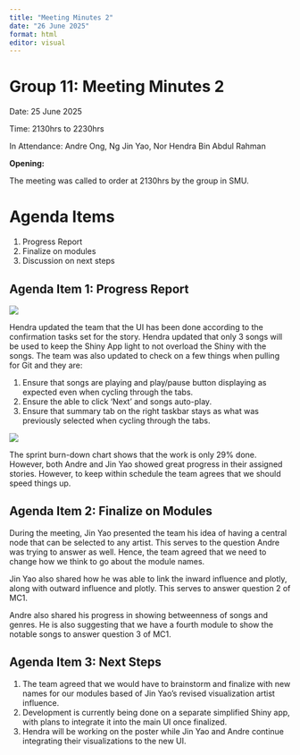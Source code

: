 ```yaml
---
title: "Meeting Minutes 2"
date: "26 June 2025"
format: html
editor: visual
---
```


# Group 11: Meeting Minutes 2

Date: 25 June 2025

Time: 2130hrs to 2230hrs

In Attendance: Andre Ong, Ng Jin Yao, Nor Hendra Bin Abdul Rahman

**Opening:**

The meeting was called to order at 2130hrs by the group in SMU.

# Agenda Items

1.  Progress Report
2.  Finalize on modules
3.  Discussion on next steps

## Agenda Item 1: Progress Report

![](images/clipboard-3922384589.png)

Hendra updated the team that the UI has been done according to the confirmation tasks set for the story. Hendra updated that only 3 songs will be used to keep the Shiny App light to not overload the Shiny with the songs. The team was also updated to check on a few things when pulling for Git and they are:

1.  Ensure that songs are playing and play/pause button displaying as expected even when cycling through the tabs.
2.  Ensure the able to click 'Next' and songs auto-play.
3.  Ensure that summary tab on the right taskbar stays as what was previously selected when cycling through the tabs.

![](images/clipboard-2799023112.png)

The sprint burn-down chart shows that the work is only 29% done. However, both Andre and Jin Yao showed great progress in their assigned stories. However, to keep within schedule the team agrees that we should speed things up.

## Agenda Item 2: Finalize on Modules

During the meeting, Jin Yao presented the team his idea of having a central node that can be selected to any artist. This serves to the question Andre was trying to answer as well. Hence, the team agreed that we need to change how we think to go about the module names.

Jin Yao also shared how he was able to link the inward influence and plotly, along with outward influence and plotly. This serves to answer question 2 of MC1.

Andre also shared his progress in showing betweenness of songs and genres. He is also suggesting that we have a fourth module to show the notable songs to answer question 3 of MC1.

## Agenda Item 3: Next Steps

1.  The team agreed that we would have to brainstorm and finalize with new names for our modules based of Jin Yao's revised visualization artist influence.
2.  Development is currently being done on a separate simplified Shiny app, with plans to integrate it into the main UI once finalized.
3.  Hendra will be working on the poster while Jin Yao and Andre continue integrating their visualizations to the new UI.
